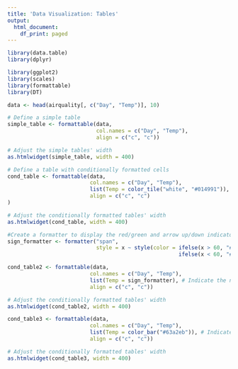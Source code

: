 ```yaml
---
title: 'Data Visualization: Tables'
output:
  html_document:
    df_print: paged
---
```


```r
library(data.table)
library(dplyr)

library(ggplot2)
library(scales)
library(formattable)
library(DT)
```

```r
data <- head(airquality[, c("Day", "Temp")], 10)

# Define a simple table
simple_table <- formattable(data,
                            col.names = c("Day", "Temp"),
                            align = c("c", "c"))

# Adjust the simple tables' width
as.htmlwidget(simple_table, width = 400)
```

```r
# Define a table with conditionally formatted cells
cond_table <- formattable(data, 
                          col.names = c("Day", "Temp"),
                          list(Temp = color_tile("white", "#014991")), # Indicate the name of the column
                          align = c("c", "c")
)

# Adjust the conditionally formatted tables' width
as.htmlwidget(cond_table, width = 400)
```

```r
#Create a formatter to display the red/green and arrow up/down indicators.
sign_formatter <- formatter("span", 
                            style = x ~ style(color = ifelse(x > 60, "#168346",
                                                      ifelse(x < 60, "#C3514E", "black"))))

cond_table2 <- formattable(data, 
                          col.names = c("Day", "Temp"),
                          list(Temp = sign_formatter), # Indicate the name of the column
                          align = c("c", "c"))

# Adjust the conditionally formatted tables' width
as.htmlwidget(cond_table2, width = 400)
```

```r
cond_table3 <- formattable(data, 
                          col.names = c("Day", "Temp"),
                          list(Temp = color_bar("#63a2eb")), # Indicate the name of the column
                          align = c("c", "c"))

# Adjust the conditionally formatted tables' width
as.htmlwidget(cond_table3, width = 400)
```

